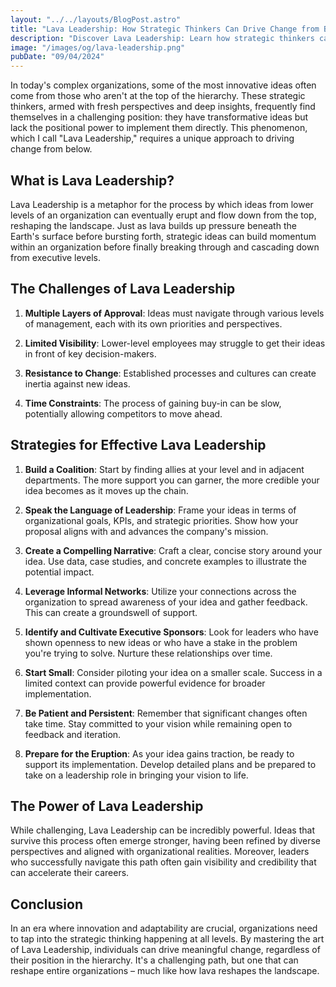 ```yaml
---
layout: "../../layouts/BlogPost.astro"
title: "Lava Leadership: How Strategic Thinkers Can Drive Change from Below"
description: "Discover Lava Leadership: Learn how strategic thinkers can drive organizational change from below. Explore challenges, strategies, and the power of bottom-up innovation."
image: "/images/og/lava-leadership.png"
pubDate: "09/04/2024"
---
```


In today's complex organizations, some of the most innovative ideas often come from those who aren't at the top of the hierarchy. These strategic thinkers, armed with fresh perspectives and deep insights, frequently find themselves in a challenging position: they have transformative ideas but lack the positional power to implement them directly. This phenomenon, which I call "Lava Leadership," requires a unique approach to driving change from below.

## What is Lava Leadership?

Lava Leadership is a metaphor for the process by which ideas from lower levels of an organization can eventually erupt and flow down from the top, reshaping the landscape. Just as lava builds up pressure beneath the Earth's surface before bursting forth, strategic ideas can build momentum within an organization before finally breaking through and cascading down from executive levels.

## The Challenges of Lava Leadership

1. **Multiple Layers of Approval**: Ideas must navigate through various levels of management, each with its own priorities and perspectives.

2. **Limited Visibility**: Lower-level employees may struggle to get their ideas in front of key decision-makers.

3. **Resistance to Change**: Established processes and cultures can create inertia against new ideas.

4. **Time Constraints**: The process of gaining buy-in can be slow, potentially allowing competitors to move ahead.

## Strategies for Effective Lava Leadership

1. **Build a Coalition**: Start by finding allies at your level and in adjacent departments. The more support you can garner, the more credible your idea becomes as it moves up the chain.

2. **Speak the Language of Leadership**: Frame your ideas in terms of organizational goals, KPIs, and strategic priorities. Show how your proposal aligns with and advances the company's mission.

3. **Create a Compelling Narrative**: Craft a clear, concise story around your idea. Use data, case studies, and concrete examples to illustrate the potential impact.

4. **Leverage Informal Networks**: Utilize your connections across the organization to spread awareness of your idea and gather feedback. This can create a groundswell of support.

5. **Identify and Cultivate Executive Sponsors**: Look for leaders who have shown openness to new ideas or who have a stake in the problem you're trying to solve. Nurture these relationships over time.

6. **Start Small**: Consider piloting your idea on a smaller scale. Success in a limited context can provide powerful evidence for broader implementation.

7. **Be Patient and Persistent**: Remember that significant changes often take time. Stay committed to your vision while remaining open to feedback and iteration.

8. **Prepare for the Eruption**: As your idea gains traction, be ready to support its implementation. Develop detailed plans and be prepared to take on a leadership role in bringing your vision to life.

## The Power of Lava Leadership

While challenging, Lava Leadership can be incredibly powerful. Ideas that survive this process often emerge stronger, having been refined by diverse perspectives and aligned with organizational realities. Moreover, leaders who successfully navigate this path often gain visibility and credibility that can accelerate their careers.

## Conclusion

In an era where innovation and adaptability are crucial, organizations need to tap into the strategic thinking happening at all levels. By mastering the art of Lava Leadership, individuals can drive meaningful change, regardless of their position in the hierarchy. It's a challenging path, but one that can reshape entire organizations – much like how lava reshapes the landscape.
